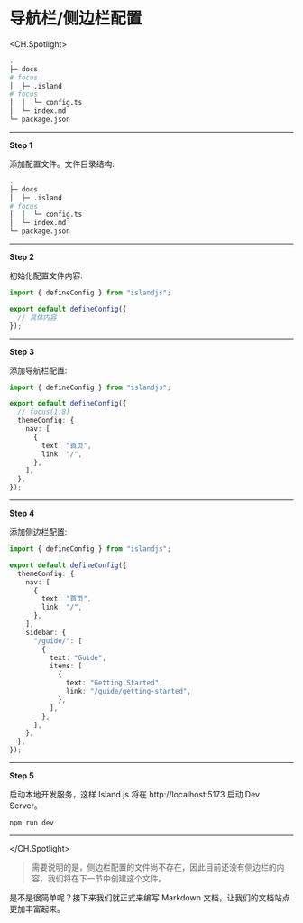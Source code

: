 # 导航栏/侧边栏配置

<CH.Spotlight>

```bash 目录结构
.
├─ docs
# focus
│  ├─ .island
# focus
│  │  └─ config.ts
│  └─ index.md
└─ package.json
```

---

**Step 1**

添加配置文件。文件目录结构:

```bash 目录结构
.
├─ docs
│  ├─ .island
# focus
│  │  └─ config.ts
│  └─ index.md
└─ package.json
```

---

**Step 2**

初始化配置文件内容:

```ts config.ts
import { defineConfig } from "islandjs";

export default defineConfig({
  // 具体内容
});
```

---

**Step 3**

添加导航栏配置:

```ts config.ts
import { defineConfig } from "islandjs";

export default defineConfig({
  // focus(1:8)
  themeConfig: {
    nav: [
      {
        text: "首页",
        link: "/",
      },
    ],
  },
});
```

---

**Step 4**

添加侧边栏配置:

```ts config.ts
import { defineConfig } from "islandjs";

export default defineConfig({
  themeConfig: {
    nav: [
      {
        text: "首页",
        link: "/",
      },
    ],
    sidebar: {
      "/guide/": [
        {
          text: "Guide",
          items: [
            {
              text: "Getting Started",
              link: "/guide/getting-started",
            },
          ],
        },
      ],
    },
  },
});
```

---

**Step 5**

启动本地开发服务，这样 Island.js 将在 http://localhost:5173 启动 Dev Server。

```js terminal
npm run dev
```

---

</CH.Spotlight>

> 需要说明的是，侧边栏配置的文件尚不存在，因此目前还没有侧边栏的内容，我们将在下一节中创建这个文件。

是不是很简单呢？接下来我们就正式来编写 Markdown 文档，让我们的文档站点更加丰富起来。

